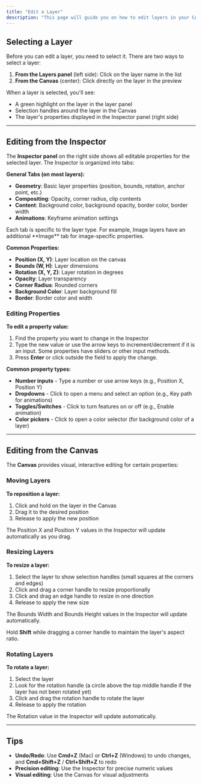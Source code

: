 ```yaml
---
title: "Edit a Layer"
description: "This page will guide you on how to edit layers in your CAPlayground wallpaper."
---
```


## Selecting a Layer

Before you can edit a layer, you need to select it. There are two ways to select a layer:

1. **From the Layers panel** (left side): Click on the layer name in the list
2. **From the Canvas** (center): Click directly on the layer in the preview

When a layer is selected, you'll see:
- A green highlight on the layer in the layer panel
- Selection handles around the layer in the Canvas
- The layer's properties displayed in the Inspector panel (right side)

---

## Editing from the Inspector

The **Inspector panel** on the right side shows all editable properties for the selected layer. The Inspector is organized into tabs:

**General Tabs (on most layers):**
- **Geometry**: Basic layer properties (position, bounds, rotation, anchor point, etc.)
- **Compositing**: Opacity, corner radius, clip contents
- **Content**: Background color, background opacity, border color, border width
- **Animations**: Keyframe animation settings

<Info>
  Each tab is specific to the layer type. For example, Image layers have an additional **Image** tab for image-specific properties.
</Info>

**Common Properties:**
- **Position (X, Y)**: Layer location on the canvas
- **Bounds (W, H)**: Layer dimensions
- **Rotation (X, Y, Z)**: Layer rotation in degrees
- **Opacity**: Layer transparency
- **Corner Radius**: Rounded corners
- **Background Color**: Layer background fill
- **Border**: Border color and width

### Editing Properties

**To edit a property value:**

1. Find the property you want to change in the Inspector
2. Type the new value or use the arrow keys to increment/decrement if it is an input. Some properties have sliders or other input methods.
3. Press **Enter** or click outside the field to apply the change.

**Common property types:**

- **Number inputs** - Type a number or use arrow keys (e.g., Position X, Position Y)
- **Dropdowns** - Click to open a menu and select an option (e.g., Key path for animations)
- **Toggles/Switches** - Click to turn features on or off (e.g., Enable animation)
- **Color pickers** - Click to open a color selector (for background color of a layer)

---

## Editing from the Canvas

The **Canvas** provides visual, interactive editing for certain properties:

### Moving Layers

**To reposition a layer:**

1. Click and hold on the layer in the Canvas
2. Drag it to the desired position
3. Release to apply the new position

The Position X and Position Y values in the Inspector will update automatically as you drag.

### Resizing Layers

**To resize a layer:**

1. Select the layer to show selection handles (small squares at the corners and edges)
2. Click and drag a corner handle to resize proportionally
3. Click and drag an edge handle to resize in one direction
4. Release to apply the new size

The Bounds Width and Bounds Height values in the Inspector will update automatically.

<Tip>Hold **Shift** while dragging a corner handle to maintain the layer's aspect ratio.</Tip>

### Rotating Layers

**To rotate a layer:**

1. Select the layer
2. Look for the rotation handle (a circle above the top middle handle if the layer has not been rotated yet)
3. Click and drag the rotation handle to rotate the layer
4. Release to apply the rotation

The Rotation value in the Inspector will update automatically.

---

## Tips

- **Undo/Redo**: Use **Cmd+Z** (Mac) or **Ctrl+Z** (Windows) to undo changes, and **Cmd+Shift+Z** / **Ctrl+Shift+Z** to redo
- **Precision editing**: Use the Inspector for precise numeric values
- **Visual editing**: Use the Canvas for visual adjustments